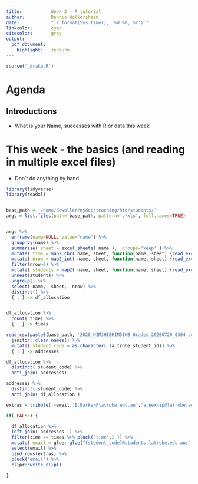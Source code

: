```yaml
---
title:           Week 3 - R tutorial
author:          Dennis Wollersheim
date:            "`r format(Sys.time(), '%d %B, %Y')`"
linkcolor:       cyan
citecolor:       grey
output:
  pdf_document:
    highlight:   zenburn
---
```




```r
source('_drake.R')
```



\tableofcontents


# Agenda

## Introductions
 - What is your Name, successes with R or data this week


# This week - the basics (and reading in multiple excel files)

 - Don't do anything by hand


```r
library(tidyverse)
library(readxl)


base_path = '/home/dewoller/mydoc/teaching/hid/students/'
args = list.files(path= base_path, pattern='.*xls', full.names=TRUE)


args %>%
  enframe(name=NULL, value="name") %>%
  group_by(name) %>%
  summarise( sheet = excel_sheets( name ), .groups='keep' ) %>%
  mutate( time = map2_chr( name, sheet, function(name, sheet) {read_excel(name, sheet=sheet) %>% pluck(2,1)} )) %>%
  mutate( nrow = map2_int( name, sheet, function(name, sheet) {read_excel(name, sheet=sheet, skip=5) %>% nrow()} )) %>%
  filter(nrow>0) %>%
  mutate( students = map2( name, sheet, function(name, sheet) {read_excel(name, sheet=sheet, skip=5) %>% select(1:3) } )) %>% 
  unnest(students) %>%
  ungroup() %>%
  select(-name, -sheet, -nrow) %>%
  distinct() %>% 
  { . } -> df_allocation


df_allocation %>%
  count( time) %>% 
  { . } -> times

read_csv(paste0(base_path, '2020_HIM3HIBHIM5IHB_Grades_20200720_0304_comma_separated.csv')) %>%
  janitor::clean_names() %>% 
  mutate( student_code = as.character( la_trobe_student_id)) %>%
  { . } -> addresses

df_allocation %>%
  distinct( student_code) %>%
  anti_join( addresses)

addresses %>%
  distinct( student_code) %>%
  anti_join( df_allocation )

extras = tribble( ~email,'E.Barker@latrobe.edu.au','a.nexhip@latrobe.edu.au')

if( FALSE) {

  df_allocation %>%
  left_join( addresses  ) %>%
  filter(time == times %>% pluck('time',2 )) %>%
  mutate( email = glue::glue("{student_code}@students.latrobe.edu.au;") ) %>%
  select(email) %>%
  bind_rows(extras) %>%
  pluck('email') %>%  
  clipr::write_clip()

}



```
